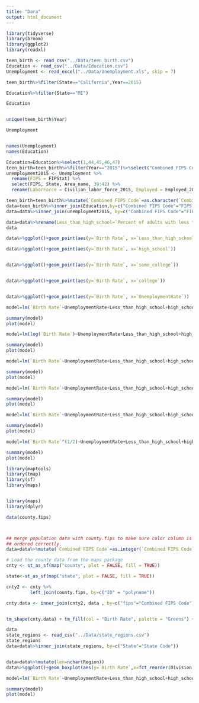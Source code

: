```yaml
---
title: "Dara"
output: html_document
---
```



```r
library(tidyverse)
library(broom)
library(ggplot2)
library(readxl)
```


```r
teen_birth <- read_csv("../Data/teen_birth.csv")
Education <- read_csv("../Data/Education.csv")
Unemployment <- read_excel("../Data/Unemployment.xls", skip = 7)
```


```r
teen_birth%>%filter(State=="California",Year==2015)
```

```r
Education%>%filter(State=="MI")
```

```r
Education


unique(teen_birth$Year)

Unemployment



```
```r
names(Unemployment)
names(Education)
```
```r

Education=Education%>%select(1,44,45,46,47)
teen_birth=teen_birth%>%filter(Year=="2015")%>%select("Combined FIPS Code", "Birth Rate", "Year")
unemployment2015 <- Unemployment %>%
  rename(FIPS = FIPStxt) %>%
  select(FIPS, State, Area_name, 39:42) %>%
  rename(LaborForce = Civilian_labor_force_2015, Employed = Employed_2015, Unemployed = Unemployed_2015, UnemploymentRate = Unemployment_rate_2015)
```
```r
teen_birth=teen_birth%>%mutate(`Combined FIPS Code`=as.character(`Combined FIPS Code`))
data=teen_birth%>%inner_join(Education,by=c("Combined FIPS Code"="FIPS Code"))
data=data%>%inner_join(unemployment2015, by=c("Combined FIPS Code"="FIPS"))

data=data%>%rename(Less_than_high_school=`Percent of adults with less than a high school diploma, 2013-17`,high_school=`Percent of adults with a high school diploma only, 2013-17`,some_college=`Percent of adults completing some college or associate's degree, 2013-17`,college=`Percent of adults with a bachelor's degree or higher, 2013-17`)
data
```


```r
data%>%ggplot()+geom_point(aes(y=`Birth Rate`, x=`Less_than_high_school`))

data%>%ggplot()+geom_point(aes(y=`Birth Rate`, x=`high_school`))


data%>%ggplot()+geom_point(aes(y=`Birth Rate`, x=`some_college`))


data%>%ggplot()+geom_point(aes(y=`Birth Rate`, x=`college`))


data%>%ggplot()+geom_point(aes(y=`Birth Rate`, x=`UnemploymentRate`))
```

```r
model=lm(`Birth Rate`~UnemploymentRate+Less_than_high_school+high_school+college,data=data)

summary(model)
plot(model)
```


```r

model=lm(log(`Birth Rate`)~UnemploymentRate+Less_than_high_school+high_school+college,data=data)

summary(model)
plot(model)
```



```r

model=lm(`Birth Rate`~UnemploymentRate+Less_than_high_school+high_school+college+I(UnemploymentRate^2)+I(Less_than_high_school^2)+I(high_school^2)+I(college^2),data=data)

summary(model)
plot(model)
```


```r

model=lm(`Birth Rate`~UnemploymentRate+Less_than_high_school+high_school+college+I(UnemploymentRate^(1/2))+I(Less_than_high_school^(1/2))+I(high_school^(1/2))+I(college^(1/2)),data=data)

summary(model)
plot(model)
```



```r

model=lm(`Birth Rate`~UnemploymentRate+Less_than_high_school+high_school+college+I(log(UnemploymentRate))+I(log(Less_than_high_school))+I(log(high_school))+I(log(college)),data=data)

summary(model)
plot(model)
```


```r
model=lm(`Birth Rate`^(1/2)~UnemploymentRate+Less_than_high_school+high_school+college,data=data)

summary(model)
plot(model)
```


```r
library(maptools)
library(tmap) 
library(sf)
library(maps)


library(maps)
library(dplyr)

data(county.fips)



## merge population data with county.fips to make sure color column is
## ordered correctly.
data=data%>%mutate(`Combined FIPS Code`=as.integer(`Combined FIPS Code`))


```


```r
# Load the county data from the maps package
cnty <- st_as_sf(map("county", plot = FALSE, fill = TRUE))

state<-st_as_sf(map("state", plot = FALSE, fill = TRUE))

cnty2 <- cnty %>%
         left_join(county.fips, by=c("ID" = "polyname"))

cnty.data <- inner_join(cnty2, data , by=c("fips"="Combined FIPS Code") )


tm_shape(cnty.data) + tm_fill(col = "Birth Rate", palette = "Greens") +tm_legend(outside = TRUE)+tm_borders(alpha=.1)+tm_shape(state)+tm_borders()
```


```r
data
state_regions <- read_csv("../Data/state_regions.csv")
state_regions
data=data%>%inner_join(state_regions, by=c("State"="State Code"))


data=data%>%mutate(len=nchar(Region))
data%>%ggplot()+geom_boxplot(aes(y=`Birth Rate`,x=fct_reorder(Division,len),color=Region),alpha=.5)+labs(y="Birth Rate",x="Division")+theme(axis.text.x=element_text(angle=45,hjust=1))
```


```r
model=lm(`Birth Rate`~UnemploymentRate+Less_than_high_school+high_school+college+Region,data=data)

summary(model)
plot(model)

```
